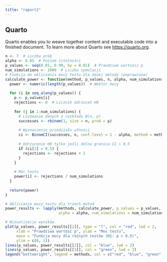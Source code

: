 ```yaml
---
title: "raport2"
---
```


## Quarto

Quarto enables you to weave together content and executable code into a finished document. To learn more about Quarto see <https://quarto.org>.

```r
n <- 7  # Liczba prób
alpha <- 0.05  # Poziom istotności
p_values <- seq(0.01, 0.99, by = 0.01)  # Prawdziwe wartości p
num_simulations <- 1000  # Liczba symulacji
# Funkcja do obliczania mocy testu dla danej metody (poprawiona)
calculate_power <- function(method, p_values, n, alpha, num_simulations) {
  power <- numeric(length(p_values))  # Wektor mocy
  
  for (i in seq_along(p_values)) {
    p <- p_values[i]
    rejections <- 0  # Licznik odrzuceń H0
    
    for (j in 1:num_simulations) {
      # Losowanie danych z rozkładu B(n, p)
      successes <- rbinom(1, size = n, prob = p)
      
      # Wyznaczenie przedziału ufności
      ci <- BinomCI(successes, n, conf.level = 1 - alpha, method = method)
      
      # Odrzucenie H0 tylko jeśli dolna granica CI > 0.5
      if (ci[1] > 0.5) {
        rejections <- rejections + 1
      }
    }
    
    # Moc testu
    power[i] <- rejections / num_simulations
  }
  
  return(power)
}

# Obliczanie mocy testu dla trzech metod
power_results <- lapply(methods, calculate_power, p_values = p_values, n = n, 
                        alpha = alpha, num_simulations = num_simulations)

# Wizualizacja wyników
plot(p_values, power_results[[1]], type = "l", col = "red", lwd = 2,
     xlab = "Prawdziwa wartość p", ylab = "Moc testu",
     main = "Funkcja mocy dla różnych testów (H1: p > 0.5)",
     ylim = c(0, 1))
lines(p_values, power_results[[2]], col = "blue", lwd = 2)
lines(p_values, power_results[[3]], col = "green", lwd = 2)
legend("bottomright", legend = methods, col = c("red", "blue", "green"), lwd = 2)


```
